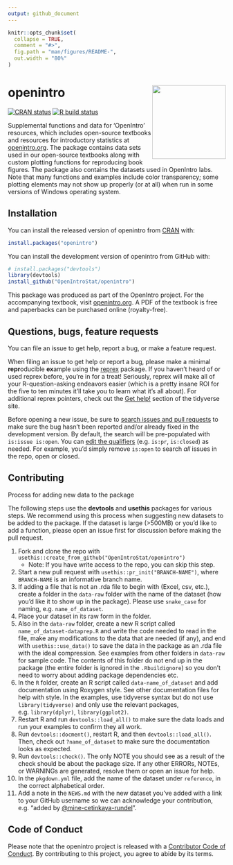 ```yaml
---
output: github_document
---
```


```r
knitr::opts_chunk$set(
  collapse = TRUE,
  comment = "#>",
  fig.path = "man/figures/README-",
  out.width = "80%"
)
```

# openintro <a href="https://www.openintro.org/"><img src="man/figures/openintro-hex.png" align="right" height="170"></a>

<!-- badges: start -->
[![CRAN status](https://www.r-pkg.org/badges/version/openintro)](https://cran.r-project.org/package=openintro)
[![R build status](https://github.com/OpenIntroStat/openintro/workflows/R-CMD-check/badge.svg)](https://github.com/OpenIntroStat/openintro/actions)
<!-- badges: end -->


Supplemental functions and data for 'OpenIntro' resources, which includes  open-source textbooks and resources for introductory statistics at [openintro.org](https://www.openintro.org/). 
The package contains data sets used in our open-source textbooks along with custom plotting functions for reproducing book figures. 
The package also contains the datasets used in OpenIntro labs. 
Note that many functions and examples include color transparency; some plotting elements may not show up properly (or at all) when run in some versions of Windows operating system.

## Installation

You can install the released version of openintro from [CRAN](https://CRAN.R-project.org) with:

``` r
install.packages("openintro")
```

You can install the development version of openintro from GitHub with:

``` r
# install.packages("devtools")
library(devtools)
install_github("OpenIntroStat/openintro")
```

This package was produced as part of the OpenIntro project. 
For the accompanying textbook, visit [openintro.org](https://openintro.org). A PDF of the textbook is free and paperbacks can  be purchased online (royalty-free).

## Questions, bugs, feature requests

You can file an issue to get help, report a bug, or make a feature request.

When filing an issue to get help or report a bug, please make a minimal **repr**oducible **ex**ample using the [reprex](https://reprex.tidyverse.org/) package. 
If you haven't heard of or used reprex before, you're in for a treat! 
Seriously, reprex will make all of your R-question-asking endeavors easier (which is a pretty insane ROI for the five to ten minutes it'll take you to learn what it's all about). 
For additional reprex pointers, check out the [Get help!](https://www.tidyverse.org/help/) section of the tidyverse site.

Before opening a new issue, be sure to [search issues and pull requests](https://github.com/openintrostat/openintro/issues) to make sure the bug hasn't been reported and/or already fixed in the development version. 
By default, the search will be pre-populated with `is:issue is:open`. 
You can [edit the qualifiers](https://help.github.com/articles/searching-issues-and-pull-requests/) (e.g. `is:pr`, `is:closed`) as needed. 
For example, you'd simply remove `is:open` to search _all_ issues in the repo, open or closed.

## Contributing

Process for adding new data to the package

The following steps use the **devtools** and **usethis** packages for various steps. 
We recommend using this process when suggesting new datasets to be added to the package. 
If the dataset is large (>500MB) or you'd like to add a function, please open an issue first for discussion before making the pull request.

1. Fork and clone the repo with `usethis::create_from_github("OpenIntroStat/openintro")`
   - Note: If you have write access to the repo, you can skip this step.
1. Start a new pull request with `usethis::pr_init("BRANCH-NAME")`, where `BRANCH-NAME` is an informative branch name.
1. If adding a file that is not an .rda file to begin with (Excel, csv, etc.), create a folder in the `data-raw` folder with the name of the dataset (how you'd like it to show up in the package). Please use `snake_case` for naming, e.g. `name_of_dataset`.
1. Place your dataset in its raw form in the folder.
1. Also in the `data-raw` folder, create a new R script called `name_of_dataset-dataprep.R` and write the code needed to read in the file, make any modifications to the data that are needed (if any), and end with `usethis::use_data()` to save the data in the package as an .rda file with the ideal compression. See examples from other folders in `data-raw` for sample code. The contents of this folder do not end up in the package (the entire folder is ignored in the `.Rbuildignore`) so you don't need to worry about adding package dependencies etc.
1. In the `R` folder, create an R script called `data-name_of_dataset` and add documentation using Roxygen style. See other documentation files for help with style. In the examples, use tidyverse syntax but do not use `library(tidyverse)` and only use the relevant packages, e.g. `library(dplyr)`, `library(ggplot2)`.
1. Restart R and run `devtools::load_all()` to make sure the data loads and run your examples to confirm they all work.
1. Run `devtools::docment()`, restart R, and then `devtools::load_all()`. Then, check out `?name_of_dataset` to make sure the documentation looks as expected.
1. Run `devtools::check()`. The only NOTE you should see as a result of the check should be about the package size. If any other ERRORs, NOTEs, or WARNINGs are generated, resolve them or open an issue for help.
1. In the `pkgdown.yml` file, add the name of the dataset under `reference`, in the correct alphabetical order.
1. Add a note in the `NEWS.md` with the new dataset you've added with a link to your GitHub username so we can acknowledge your contribution, e.g. "added by [\@mine-cetinkaya-rundel](https://github.com/mine-cetinkaya-rundel)".


## Code of Conduct
  
Please note that the openintro project is released with a [Contributor Code of Conduct](https://contributor-covenant.org/version/2/0/CODE_OF_CONDUCT.html). 
By contributing to this project, you agree to abide by its terms.
